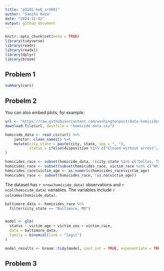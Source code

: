 ```yaml
---
title: "p8105_hw6_sr4081"
author: "Samiha Reza"
date: "2024-12-02"
output: github_document
---
```


```r
knitr::opts_chunk$set(echo = TRUE)
library(tidyverse)
library(readr)
library(readxl)
library(dplyr)
library(broom)
```

## Problem 1



```r
summary(cars)
```

## Probelm 2

You can also embed plots, for example:

``` r
url <- "https://raw.githubusercontent.com/washingtonpost/data-homicides/master/homicide-data.csv"
download.file(url, destfile = "homicide-data.csv")

homicide_data <- read.csv(url) %>%
    janitor::clean_names() %>%
    mutate(city_state = paste(city, state, sep = ", "),
           status = ifelse(disposition %in% c("Closed without arrest", "Open/No arrest"), 0, 1)
)

homicides_race <- subset(homicide_data, !(city_state %in% c("Dallas, TX", "Phoenix, AZ", "Kansas City, MO", "Tulsa, AL")))
homicides_race <- subset(subset(homicides_race, victim_race %in% c("White", "Black")))
homicides_race$victim_age <- as.numeric(homicides_race$victim_age)
homicides_race <- subset(homicides_race, !is.na(victim_age))

```
The dataset has `r nrow(homicide_data)` observations and `r ncol(homicide_data)` variables. The variables include `r colnames(homicide_data)`.

```r
baltimore_data <- homicides_race %>%
  filter(city_state == "Baltimore, MD")


model <- glm(
  status ~ victim_age + victim_sex + victim_race,
  data = baltimore_data,
  family = binomial(link = "logit")
)

model_results <- broom::tidy(model, conf.int = TRUE, exponentiate = TRUE)
```
## Problem 3